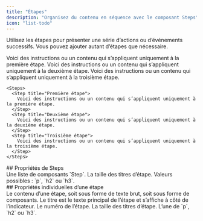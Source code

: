 ```yaml
---
title: "Étapes"
description: "Organisez du contenu en séquence avec le composant Steps"
icon: "list-todo"
---
```



Utilisez les étapes pour présenter une série d’actions ou d’événements successifs. Vous pouvez ajouter autant d’étapes que nécessaire.

<Steps>
  <Step title="Première étape">
    Voici des instructions ou un contenu qui s’appliquent uniquement à la première étape.
  </Step>

  <Step title="Deuxième étape">
    Voici des instructions ou un contenu qui s’appliquent uniquement à la deuxième étape.
  </Step>

  <Step title="Troisième étape">
    Voici des instructions ou un contenu qui s’appliquent uniquement à la troisième étape.
  </Step>
</Steps>

```mdx Exemple de Steps
<Steps>
  <Step title="Première étape">
    Voici des instructions ou un contenu qui s’appliquent uniquement à la première étape.
  </Step>
  <Step title="Deuxième étape">
    Voici des instructions ou un contenu qui s’appliquent uniquement à la deuxième étape.
  </Step>
  <Step title="Troisième étape">
    Voici des instructions ou un contenu qui s’appliquent uniquement à la troisième étape.
  </Step>
</Steps>
```

<div id="steps-properties">
  ## Propriétés de Steps
</div>

<ResponseField name="children" type="ReactElement<StepProps>[]" required>
  Une liste de composants `Step`.
</ResponseField>

<ResponseField name="titleSize" type="string" default="p">
  La taille des titres d’étape. Valeurs possibles : `p`, `h2` ou `h3`.
</ResponseField>

<div id="individual-step-properties">
  ## Propriétés individuelles d’une étape
</div>

<ResponseField name="children" type="string | ReactNode" required>
  Le contenu d’une étape, soit sous forme de texte brut, soit sous forme de composants.
</ResponseField>

<IconsOptional />

<ResponseField name="title" type="string">
  Le titre est le texte principal de l’étape et s’affiche à côté de l’indicateur.
</ResponseField>

<ResponseField name="stepNumber" type="number">
  Le numéro de l’étape.
</ResponseField>

<ResponseField name="titleSize" type="string" default="p">
  La taille des titres d’étape. L’une de `p`, `h2` ou `h3`.
</ResponseField>